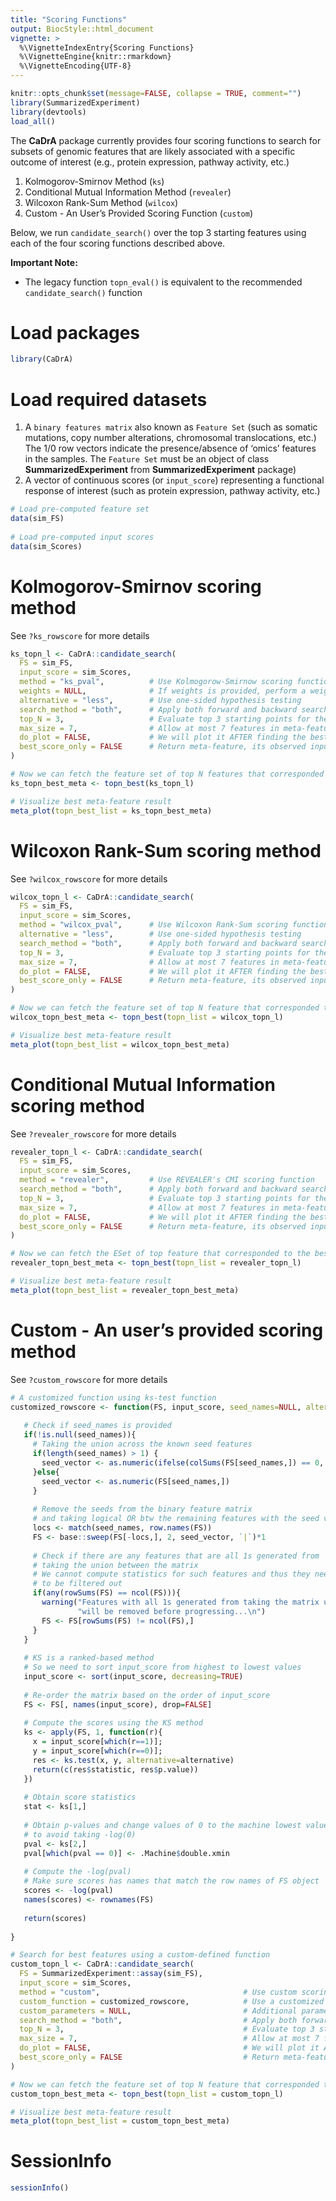 ```yaml
---
title: "Scoring Functions"
output: BiocStyle::html_document
vignette: >
  %\VignetteIndexEntry{Scoring Functions}
  %\VignetteEngine{knitr::rmarkdown}
  %\VignetteEncoding{UTF-8}
---
```


```r
knitr::opts_chunk$set(message=FALSE, collapse = TRUE, comment="")
library(SummarizedExperiment)
library(devtools)
load_all()
```

The **CaDrA** package currently provides four scoring functions to search for subsets of genomic features that are likely associated with a specific outcome of interest (e.g., protein expression, pathway activity, etc.)

1. Kolmogorov-Smirnov Method (`ks`)
2. Conditional Mutual Information Method (`revealer`)
3. Wilcoxon Rank-Sum Method (`wilcox`)
4. Custom - An User's Provided Scoring Function (`custom`)

Below, we run `candidate_search()` over the top 3 starting features using each of the four scoring functions described above.

**Important Note:**

- The legacy function `topn_eval()` is equivalent to the recommended `candidate_search()` function

# Load packages

```r
library(CaDrA)
```

# Load required datasets

1. A `binary features matrix` also known as `Feature Set` (such as somatic mutations, copy number alterations, chromosomal translocations, etc.) The 1/0 row vectors indicate the presence/absence of ‘omics’ features in the samples. The `Feature Set` must be an object of class **SummarizedExperiment** from **SummarizedExperiment** package) 
2. A vector of continuous scores (or `input_score`) representing a functional response of interest (such as protein expression, pathway activity, etc.)

```r

# Load pre-computed feature set
data(sim_FS)
 
# Load pre-computed input scores
data(sim_Scores)

```

# Kolmogorov-Smirnov scoring method 

See `?ks_rowscore` for more details

```r

ks_topn_l <- CaDrA::candidate_search(
  FS = sim_FS,
  input_score = sim_Scores,
  method = "ks_pval",          # Use Kolmogorow-Smirnow scoring function 
  weights = NULL,              # If weights is provided, perform a weighted-KS test
  alternative = "less",        # Use one-sided hypothesis testing
  search_method = "both",      # Apply both forward and backward search
  top_N = 3,                   # Evaluate top 3 starting points for the search
  max_size = 7,                # Allow at most 7 features in meta-feature matrix
  do_plot = FALSE,             # We will plot it AFTER finding the best hits
  best_score_only = FALSE      # Return meta-feature, its observed input scores and corresponding best score
)

# Now we can fetch the feature set of top N features that corresponded to the best scores over the top N search
ks_topn_best_meta <- topn_best(ks_topn_l)

# Visualize best meta-feature result
meta_plot(topn_best_list = ks_topn_best_meta)

```

# Wilcoxon Rank-Sum scoring method 

See `?wilcox_rowscore` for more details

```r

wilcox_topn_l <- CaDrA::candidate_search(
  FS = sim_FS,
  input_score = sim_Scores,
  method = "wilcox_pval",      # Use Wilcoxon Rank-Sum scoring function
  alternative = "less",        # Use one-sided hypothesis testing
  search_method = "both",      # Apply both forward and backward search
  top_N = 3,                   # Evaluate top 3 starting points for the search
  max_size = 7,                # Allow at most 7 features in meta-feature matrix
  do_plot = FALSE,             # We will plot it AFTER finding the best hits
  best_score_only = FALSE      # Return meta-feature, its observed input scores and corresponding best score
)

# Now we can fetch the feature set of top N feature that corresponded to the best scores over the top N search
wilcox_topn_best_meta <- topn_best(topn_list = wilcox_topn_l)

# Visualize best meta-feature result
meta_plot(topn_best_list = wilcox_topn_best_meta)

```

# Conditional Mutual Information scoring method 

See `?revealer_rowscore` for more details

```r

revealer_topn_l <- CaDrA::candidate_search(
  FS = sim_FS,
  input_score = sim_Scores,
  method = "revealer",         # Use REVEALER's CMI scoring function
  search_method = "both",      # Apply both forward and backward search
  top_N = 3,                   # Evaluate top 3 starting points for the search
  max_size = 7,                # Allow at most 7 features in meta-feature matrix
  do_plot = FALSE,             # We will plot it AFTER finding the best hits
  best_score_only = FALSE      # Return meta-feature, its observed input scores and corresponding best score
)

# Now we can fetch the ESet of top feature that corresponded to the best scores over the top N search
revealer_topn_best_meta <- topn_best(topn_list = revealer_topn_l)

# Visualize best meta-feature result
meta_plot(topn_best_list = revealer_topn_best_meta)

```

# Custom - An user's provided scoring method

See `?custom_rowscore` for more details

```r

# A customized function using ks-test function
customized_rowscore <- function(FS, input_score, seed_names=NULL, alternative="less"){
   
   # Check if seed_names is provided
   if(!is.null(seed_names)){
     # Taking the union across the known seed features
     if(length(seed_names) > 1) {
       seed_vector <- as.numeric(ifelse(colSums(FS[seed_names,]) == 0, 0, 1))
     }else{
       seed_vector <- as.numeric(FS[seed_names,])
     }
      
     # Remove the seeds from the binary feature matrix
     # and taking logical OR btw the remaining features with the seed vector
     locs <- match(seed_names, row.names(FS))
     FS <- base::sweep(FS[-locs,], 2, seed_vector, `|`)*1
      
     # Check if there are any features that are all 1s generated from
     # taking the union between the matrix
     # We cannot compute statistics for such features and thus they need
     # to be filtered out
     if(any(rowSums(FS) == ncol(FS))){
       warning("Features with all 1s generated from taking the matrix union ",
               "will be removed before progressing...\n")
       FS <- FS[rowSums(FS) != ncol(FS),]
     }
   }
    
   # KS is a ranked-based method
   # So we need to sort input_score from highest to lowest values
   input_score <- sort(input_score, decreasing=TRUE)
    
   # Re-order the matrix based on the order of input_score
   FS <- FS[, names(input_score), drop=FALSE]  
   
   # Compute the scores using the KS method
   ks <- apply(FS, 1, function(r){ 
     x = input_score[which(r==1)]; 
     y = input_score[which(r==0)];
     res <- ks.test(x, y, alternative=alternative)
     return(c(res$statistic, res$p.value))
   })
   
   # Obtain score statistics
   stat <- ks[1,]
   
   # Obtain p-values and change values of 0 to the machine lowest value 
   # to avoid taking -log(0)
   pval <- ks[2,]
   pval[which(pval == 0)] <- .Machine$double.xmin
   
   # Compute the -log(pval)
   # Make sure scores has names that match the row names of FS object
   scores <- -log(pval)
   names(scores) <- rownames(FS)
   
   return(scores)
   
}

# Search for best features using a custom-defined function
custom_topn_l <- CaDrA::candidate_search(
  FS = SummarizedExperiment::assay(sim_FS),
  input_score = sim_Scores,
  method = "custom",                                # Use custom scoring function
  custom_function = customized_rowscore,            # Use a customized scoring function
  custom_parameters = NULL,                         # Additional parameters to pass to custom_function
  search_method = "both",                           # Apply both forward and backward search
  top_N = 3,                                        # Evaluate top 3 starting points for the search
  max_size = 7,                                     # Allow at most 7 features in meta-feature matrix
  do_plot = FALSE,                                  # We will plot it AFTER finding the best hits
  best_score_only = FALSE                           # Return meta-feature, its observed input scores and corresponding best score
)

# Now we can fetch the feature set of top N feature that corresponded to the best scores over the top N search
custom_topn_best_meta <- topn_best(topn_list = custom_topn_l)

# Visualize best meta-feature result
meta_plot(topn_best_list = custom_topn_best_meta)

```

# SessionInfo

```r
sessionInfo()
```


